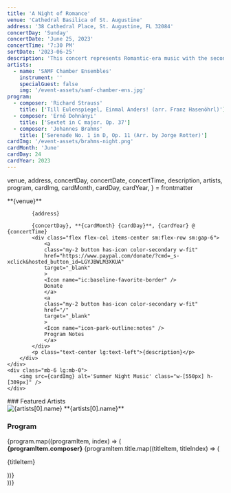 ```yaml
---
title: 'A Night of Romance'
venue: 'Cathedral Basilica of St. Augustine'
address: '38 Cathedral Place, St. Augustine, FL 32084'
concertDay: 'Sunday'
concertDate: 'June 25, 2023'
concertTime: '7:30 PM'
sortDate: '2023-06-25'
description: 'This concert represents Romantic-era music with the second "B" of the series - Brahms. Join us for a night of chamber music performed by various chamber ensembles comprised of different combinations of our esteemed SAMF Orchestra.'
artists:
  - name: 'SAMF Chamber Ensembles'
    instrument: ''
    specialGuest: false
    img: '/event-assets/samf-chamber-ens.jpg'
program:
  - composer: 'Richard Strauss'
    title: ['Till Eulenspiegel, Einmal Anders! (arr. Franz Hasenöhrl)']
  - composer: 'Ernő Dohnányi'
    title: ['Sextet in C major. Op. 37']
  - composer: 'Johannes Brahms'
    title: ['Serenade No. 1 in D, Op. 11 (Arr. by Jorge Rotter)']
cardImg: '/event-assets/brahms-night.png'
cardMonth: 'June'
cardDay: 24
cardYear: 2023
---
```


  venue,
  address,
  concertDay,
  concertDate,
  concertTime,
  description,
  artists,
  program,
  cardImg,
  cardMonth,
  cardDay,
  cardYear,
} = frontmatter

<div class="flex flex-col-reverse items-center justify-between lg:flex-row">
    <div>
        <div class="flex flex-col gap-4 max-w-[560px] items-center lg:items-start text-center sm:text-left">
            **{venue}**
            
            {address}

            {concertDay}, **{cardMonth} {cardDay}**, {cardYear} @ {concertTime}
            <div class="flex flex-col items-center sm:flex-row sm:gap-6">
                <a
                class="my-2 button has-icon color-secondary w-fit"
                href="https://www.paypal.com/donate/?cmd=_s-xclick&hosted_button_id=LGYJBWLM3XKUA"
                target="_blank"
                >
                <Icon name="ic:baseline-favorite-border" />
                Donate
                </a>
                <a
                class="my-2 button has-icon color-secondary w-fit"
                href="/"
                target="_blank"
                >
                <Icon name="icon-park-outline:notes" />
                Program Notes
                </a>
            </div>
            <p class="text-center lg:text-left">{description}</p>
        </div>
    </div>
    <div class="mb-6 lg:mb-0">
        <img src={cardImg} alt='Summer Night Music' class="w-[550px] h-[309px]" />
    </div>

</div>

<div class="mb-10 flex flex-col items-center border-b-2 border-neutral-900 py-8 dark:border-neutral-300 lg:mb-12 lg:flex-row lg:items-start custom:justify-center custom:gap-5 post-custom:justify-start post-custom:gap-[13.5rem]">
  <div class="flex flex-col text-center lg:text-left">
    ### Featured Artists
    <div class="my-4 flex flex-col items-center gap-10 sm:flex-row sm:items-start">
      <div>
        <img src={artists[0].img} alt={artists[0].name} class="h-[300px] w-[400px]" />
        **{artists[0].name}**
      </div>
    </div>
  </div>
  <div class="flex flex-col pt-6 sm:text-center lg:pt-0 lg:text-left">
    <h3 class="text-center xl:text-left">Program</h3>
    <div class="my-4 flex flex-col gap-6 text-center post-custom:text-left">
      {program.map((programItem, index) => (
        <div key={index}>
          <strong>{programItem.composer}</strong>
          {programItem.title.map((titleItem, titleIndex) => (
            <p key={titleIndex}>{titleItem}</p>
          ))}
        </div>
      ))}
    </div>
  </div>
</div>
